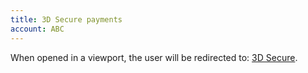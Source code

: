 ```yaml
---
title: 3D Secure payments
account: ABC
---
```


When opened in a viewport, the user will be redirected to: [3D Secure](https://docs.checkout.com/risk-management/3d-secure).




